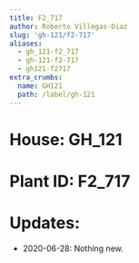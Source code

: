 ```yaml
---
title: F2_717
author: Roberto Villegas-Diaz
slug: 'gh-121/f2-717'
aliases:
  - gh_121-f2_717
  - gh-121-f2-717
  - gh121-f2717
extra_crumbs:
  name: GH121
  path: /label/gh-121
---
```


# **House**: GH_121
# **Plant ID**: F2_717
# **Updates**: 
 - 2020-06-28: Nothing new.
